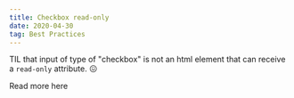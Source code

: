```yaml
---
title: Checkbox read-only
date: 2020-04-30
tag: Best Practices
---
```




TIL that input of type of "checkbox" is not an html element that can receive a `read-only` attribute. 😖

<TextLink href="https://developer.mozilla.org/en-US/docs/Web/HTML/Attributes/readonly">
  Read more here
</TextLink>
